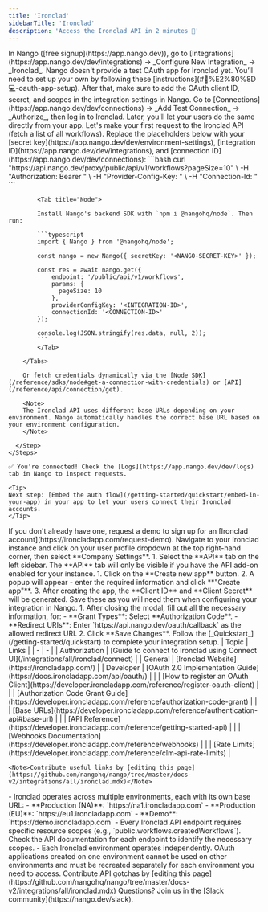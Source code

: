 ```yaml
---
title: 'Ironclad'
sidebarTitle: 'Ironclad'
description: 'Access the Ironclad API in 2 minutes 💨'
---
```


<Tabs>
  <Tab title="🚀 Quickstart">
    <Steps>
      <Step title="Create an integration">
        In Nango ([free signup](https://app.nango.dev)), go to [Integrations](https://app.nango.dev/dev/integrations) -> _Configure New Integration_ -> _Ironclad_. Nango doesn't provide a test OAuth app for Ironclad yet. You’ll need to set up your own by following these [instructions](#🧑%E2%80%8D💻-oauth-app-setup). After that, make sure to add the OAuth client ID, secret, and scopes in the integration settings in Nango.
      </Step>
      <Step title="Authorize Ironclad">
        Go to [Connections](https://app.nango.dev/dev/connections) -> _Add Test Connection_ -> _Authorize_, then log in to Ironclad. Later, you'll let your users do the same directly from your app.
      </Step>
      <Step title="Call the Ironclad API">
        Let's make your first request to the Ironclad API (fetch a list of all workflows). Replace the placeholders below with your [secret key](https://app.nango.dev/dev/environment-settings), [integration ID](https://app.nango.dev/dev/integrations), and [connection ID](https://app.nango.dev/dev/connections):
        <Tabs>
            <Tab title="cURL">
                ```bash
                curl "https://api.nango.dev/proxy/public/api/v1/workflows?pageSize=10" \
                  -H "Authorization: Bearer <NANGO-SECRET-KEY>" \
                  -H "Provider-Config-Key: <INTEGRATION-ID>" \
                  -H "Connection-Id: <CONNECTION-ID>"
                ```
            </Tab>

            <Tab title="Node">

            Install Nango's backend SDK with `npm i @nangohq/node`. Then run:

            ```typescript
            import { Nango } from '@nangohq/node';

            const nango = new Nango({ secretKey: '<NANGO-SECRET-KEY>' });

            const res = await nango.get({
                endpoint: '/public/api/v1/workflows',
                params: {
                  pageSize: 10
                },
                providerConfigKey: '<INTEGRATION-ID>',
                connectionId: '<CONNECTION-ID>'
            });

            console.log(JSON.stringify(res.data, null, 2));
            ```
            </Tab>

        </Tabs>

        Or fetch credentials dynamically via the [Node SDK](/reference/sdks/node#get-a-connection-with-credentials) or [API](/reference/api/connection/get).

        <Note>
        The Ironclad API uses different base URLs depending on your environment. Nango automatically handles the correct base URL based on your environment configuration.
        </Note>

      </Step>
    </Steps>

    ✅ You're connected! Check the [Logs](https://app.nango.dev/dev/logs) tab in Nango to inspect requests.

    <Tip>
    Next step: [Embed the auth flow](/getting-started/quickstart/embed-in-your-app) in your app to let your users connect their Ironclad accounts.
    </Tip>
  </Tab>
  <Tab title="🧑‍💻 OAuth app setup">
    <Steps>
      <Step title="Create an Ironclad account">
        If you don't already have one, request a demo to sign up for an [Ironclad account](https://ironcladapp.com/request-demo).
      </Step>
      <Step title="Access Ironclad Company Settings">
        Navigate to your Ironclad instance and click on your user profile dropdown at the top right-hand corner, then select **Company Settings**.
      </Step>
      <Step title="Navigate to API Settings">
        1. Select the **API** tab on the left sidebar.
      <Note>The **API** tab will only be visible if you have the API add-on enabled for your instance.</Note>
      </Step>
      <Step title="Create a new OAuth application">
        1. Click on the **Create new app** button.
        2. A popup will appear - enter the required information and click **"Create app"**.
        3. After creating the app, the **Client ID** and **Client Secret** will be generated. Save these as you will need them when configuring your integration in Nango.
      </Step>
      <Step title="Configure OAuth application details">
        1. After closing the modal, fill out all the necessary information, for:
        - **Grant Types**: Select **Authorization Code**.
        - **Redirect URIs**: Enter `https://api.nango.dev/oauth/callback` as the allowed redirect URI.
        2. Click **Save Changes**.
      </Step>
      <Step title="Next">
        Follow the [_Quickstart_](/getting-started/quickstart) to complete your integration setup.
      </Step>
    </Steps>
  </Tab>
  <Tab title="🔗 Useful links">
    | Topic | Links |
    | - | - |
    | Authorization | [Guide to connect to Ironclad using Connect UI](/integrations/all/ironclad/connect) |
    | General | [Ironclad Website](https://ironcladapp.com/) |
    | Developer | [OAuth 2.0 Implementation Guide](https://docs.ironcladapp.com/api/oauth/) |
    | | [How to register an OAuth Client](https://developer.ironcladapp.com/reference/register-oauth-client) |
    | | [Authorization Code Grant Guide](https://developer.ironcladapp.com/reference/authorization-code-grant) |
    | | [Base URLs](https://developer.ironcladapp.com/reference/authentication-api#base-url) |
    | | [API Reference](https://developer.ironcladapp.com/reference/getting-started-api) |
    | | [Webhooks Documentation](https://developer.ironcladapp.com/reference/webhooks) |
    | | [Rate Limits](https://developer.ironcladapp.com/reference/clm-api-rate-limits) |


    <Note>Contribute useful links by [editing this page](https://github.com/nangohq/nango/tree/master/docs-v2/integrations/all/ironclad.mdx)</Note>
  </Tab>
  <Tab title="🚨 API gotchas">
    - Ironclad operates across multiple environments, each with its own base URL:
      - **Production (NA)**: `https://na1.ironcladapp.com`
      - **Production (EU)**: `https://eu1.ironcladapp.com`  
      - **Demo**: `https://demo.ironcladapp.com`
    - Every Ironclad API endpoint requires specific resource scopes (e.g., `public.workflows.createdWorkflows`). Check the API documentation for each endpoint to identify the necessary scopes.
    - Each Ironclad environment operates independently. OAuth applications created on one environment cannot be used on other environments and must be recreated separately for each environment you need to access.
    <Note>Contribute API gotchas by [editing this page](https://github.com/nangohq/nango/tree/master/docs-v2/integrations/all/ironclad.mdx)</Note>
  </Tab>
</Tabs>

<Info>
    Questions? Join us in the [Slack community](https://nango.dev/slack).
</Info>
